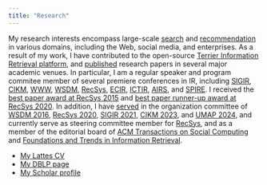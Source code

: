 ```yaml
---
title: "Research"
---
```


My research interests encompass large-scale [search](http://en.wikipedia.org/wiki/Search_engine_technology) and [recommendation](http://en.wikipedia.org/wiki/Recommender_system) in various domains, including the Web, social media, and enterprises. As a result of my work, I have contributed to the open-source [Terrier Information Retrieval platform](http://terrier.org/), and [published](/publications.html) research papers in several major academic venues. In particular, I am a regular speaker and program commitee member of several premiere conferences in IR, including [SIGIR](http://sigir.org/), [CIKM](http://www.cikmconference.org/), [WWW](http://www.wwwconference.org/), [WSDM](http://www.wsdm-conference.org/), [RecSys](http://recsys.acm.org/), [ECIR](http://irsg.bcs.org/ecir.php), [ICTIR](http://sigir.org/conferences/sponsored-conferences/), [AIRS](http://airs-conference.org/), and [SPIRE](https://link.springer.com/conference/spire). I received the [best paper award at RecSys 2015](http://recsys.acm.org/best-papers/) and [best paper runner-up award at RecSys 2020](http://recsys.acm.org/best-papers/). In addition, I have [served](/service.html) in the organization committee of [WSDM 2016](http://www.wsdm-conference.org/2016/), [RecSys 2020](https://recsys.acm.org/recsys20/), [SIGIR 2021](https://sigir.org/sigir2021/), [CIKM 2023](https://www.cikm2023.org/), and [UMAP 2024](https://www.um.org/umap2024/), and currently serve as steering committee member for [RecSys](https://recsys.acm.org/steering-committee/), and as a member of the editorial board of [ACM Transactions on Social Computing](https://dl.acm.org/journal/tsc/editorial-board) and [Foundations and Trends in Information Retrieval](https://www.nowpublishers.com/Journal/EditorialBoard/INR).

- [My Lattes CV](http://lattes.cnpq.br/1162362624079364)
- [My DBLP page](http://www.informatik.uni-trier.de/~ley/pers/hd/s/Santos:Rodrygo_L=_T=)
- [My Scholar profile](http://scholar.google.com/citations?user=NAyozE0AAAAJ)
